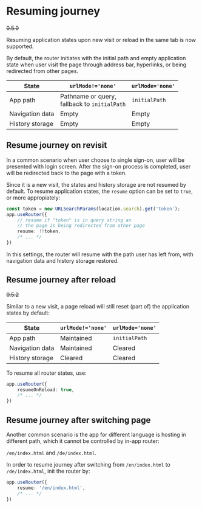 <Module name="brew-js/extension/router" />

# Resuming journey

~~0.5.0~~

Resuming application states upon new visit or reload in the same tab is now supported.

By default, the router initiates with the initial path and empty application state when user visit the page through address bar, hyperlinks, or being redirected from other pages.

| State           | `urlMode!='none'`                                 | `urlMode='none'` |
| --------------- | ------------------------------------------------- | ---------------- |
| App path        | Pathname or query, <br/> fallback to `initialPath` | `initialPath`    |
| Navigation data | Empty                                             | Empty            |
| History storage | Empty                                             | Empty            |

## Resume journey on revisit

In a common scenario when user choose to single sign-on, user will be presented with login screen. After the sign-on process is completed, user will be redirected back to the page with a token.

Since it is a new visit, the states and history storage are not resumed by default. To resume application states, the `resume` option can be set to `true`, or more appropiately:

```typescript
const token = new URLSearchParams(location.search).get('token');
app.useRouter({
    // resume if "token" is in query string an
    // the page is being redirected from other page
    resume: !!token,
    /* ... */
})
```

In this settings, the router will resume with the path user has left from, with navigation data and history storage restored.

## Resume journey after reload

~~0.5.2~~

Similar to a new visit, a page reload will still reset (part of) the application states by default:

| State           | `urlMode!='none'` | `urlMode='none'` |
| --------------- | ----------------- | ---------------- |
| App path        | Maintained        | `initialPath`    |
| Navigation data | Maintained        | Cleared          |
| History storage | Cleared           | Cleared          |

To resume all router states, use:

```typescript
app.useRouter({
    resumeOnReload: true,
    /* ... */
})
```

## Resume journey after switching page

Another common scenario is the app for different language is hosting in different path, which it cannot be controlled by in-app router:

`/en/index.html` and `/de/index.html`.

In order to resume journey after switching from `/en/index.html` to `/de/index.html`, init the router by:

```typescript
app.useRouter({
    resume: '/en/index.html',
    /* ... */
})
```
